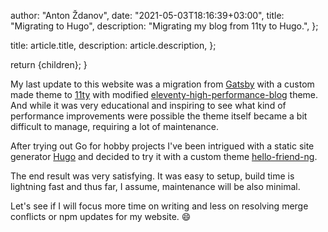 
  author: "Anton Ždanov",
  date: "2021-05-03T18:16:39+03:00",
  title: "Migrating to Hugo",
  description: "Migrating my blog from 11ty to Hugo.",
};

  title: article.title,
  description: article.description,
};

  return <ArticleLayout article={article}>{children}</ArticleLayout>;
}

My last update to this website was a migration from [Gatsby](https://www.gatsbyjs.com/) with a custom made theme to [11ty](https://www.11ty.dev/) with modified [eleventy-high-performance-blog](https://github.com/google/eleventy-high-performance-blog) theme. And while it was very educational and inspiring to see what kind of performance improvements were possible the theme itself became a bit difficult to manage, requiring a lot of maintenance.

After trying out Go for hobby projects I've been intrigued with a static site generator [Hugo](https://gohugo.io/) and decided to try it with a custom theme [hello-friend-ng](https://github.com/rhazdon/hugo-theme-hello-friend-ng).

The end result was very satisfying. It was easy to setup, build time is lightning fast and thus far, I assume, maintenance will be also minimal.

Let's see if I will focus more time on writing and less on resolving merge conflicts or npm updates for my website. 😄
